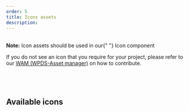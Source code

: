 ```yaml
---
order: 5
title: Icons assets
description:
---
```


<BR />
<Alert dismissable={false} variant="information">
  <b>Note:</b> Icon assets should be used in our{" "}
  <Box
    as="a"
    css={{ color: "$primary", textDecoration: "underline" }}
    href="/components/icon"
  >
    Icon component
  </Box>
</Alert>
<BR />

If you do not see an icon that you require for your project, please refer to our [WAM (WPDS-Asset manager)](/foundations/wam) on how to contribute.

## <BR />

## Available icons

<IconSamples />

<BR />

